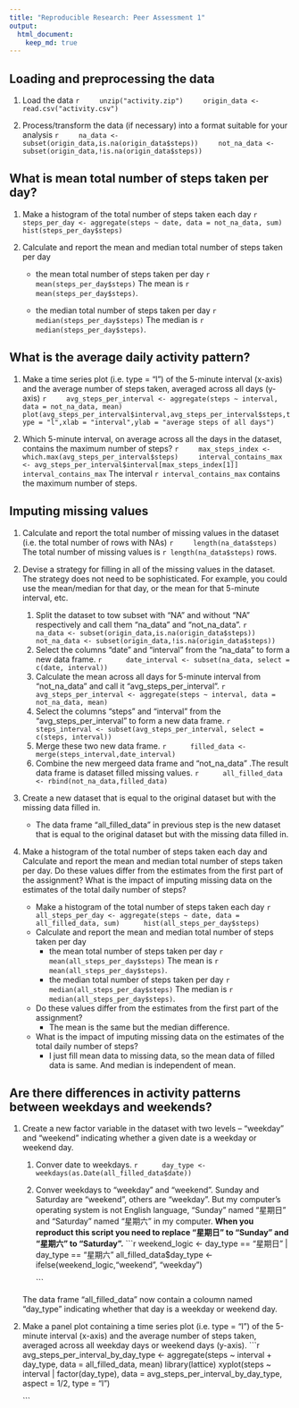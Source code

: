 ```yaml
---
title: "Reproducible Research: Peer Assessment 1"
output: 
  html_document:
    keep_md: true
---
```



## Loading and preprocessing the data
1. Load the data
    ```r
    unzip("activity.zip")
    origin_data <- read.csv("activity.csv")
    ```

2. Process/transform the data (if necessary) into a format suitable for your analysis
    ```r
    na_data <- subset(origin_data,is.na(origin_data$steps))
    not_na_data <- subset(origin_data,!is.na(origin_data$steps))
    ```

## What is mean total number of steps taken per day?
1. Make a histogram of the total number of steps taken each day
    ```r
    steps_per_day <- aggregate(steps ~ date, data = not_na_data, sum)
    hist(steps_per_day$steps)
    ```

2. Calculate and report the mean and median total number of steps taken per day
    * the mean total number of steps taken per day
        ```r
        mean(steps_per_day$steps)
        ```
        The mean is `r mean(steps_per_day$steps)`.
        
    * the median total number of steps taken per day
        ```r
        median(steps_per_day$steps)
        ```
        The median is `r median(steps_per_day$steps)`.
        
## What is the average daily activity pattern?
1. Make a time series plot (i.e. type = "l") of the 5-minute interval (x-axis) and the average number of steps taken, averaged across all days (y-axis)
    ```r
    avg_steps_per_interval <- aggregate(steps ~ interval, data = not_na_data, mean)
    plot(avg_steps_per_interval$interval,avg_steps_per_interval$steps,type = "l",xlab = "interval",ylab = "average steps of all days")
    ```

2. Which 5-minute interval, on average across all the days in the dataset, contains the maximum number of steps?
    ```r
    max_steps_index <- which.max(avg_steps_per_interval$steps)
    interval_contains_max <- avg_steps_per_interval$interval[max_steps_index[1]]
    interval_contains_max
    ```
    The interval `r interval_contains_max` contains the maximum number of steps.
    
## Imputing missing values
1. Calculate and report the total number of missing values in the dataset (i.e. the total number of rows with NAs)
    ```r
    length(na_data$steps)
    ```
    The total number of missing values is `r length(na_data$steps)` rows.
    
2. Devise a strategy for filling in all of the missing values in the dataset. The strategy does not need to be sophisticated. For example, you could use the mean/median for that day, or the mean for that 5-minute interval, etc.
    1. Split the dataset to tow subset with "NA" and without "NA" respectively and call them "na_data" and "not_na_data".
        ```r
        na_data <- subset(origin_data,is.na(origin_data$steps))
        not_na_data <- subset(origin_data,!is.na(origin_data$steps))
        ```
    2. Select the columns "date" and "interval" from the "na_data" to form a new data frame.
        ```r
        date_interval <- subset(na_data, select = c(date, interval))
        ```
    3. Calculate the mean across all days for 5-minute interval from "not_na_data" and call it "avg_steps_per_interval".
        ```r
        avg_steps_per_interval <- aggregate(steps ~ interval, data = not_na_data, mean)
        ```
    4. Select the columns "steps" and "interval" from the "avg_steps_per_interval" to form a new data frame.
        ```r
        steps_interval <- subset(avg_steps_per_interval, select = c(steps, interval))
        ```
    5. Merge these two new data frame.
        ```r
        filled_data <- merge(steps_interval,date_interval)
        ```
    6. Combine the new mergeed data frame and "not_na_data" .The result data frame is dataset filled missing values.
        ```r
        all_filled_data <- rbind(not_na_data,filled_data)
        ```

3. Create a new dataset that is equal to the original dataset but with the missing data filled in.
    * The data frame "all_filled_data" in previous step is the new dataset that is equal to the original dataset but with the missing data filled in.

4. Make a histogram of the total number of steps taken each day and Calculate and report the mean and median total number of steps taken per day. Do these values differ from the estimates from the first part of the assignment? What is the impact of imputing missing data on the estimates of the total daily number of steps?
    * Make a histogram of the total number of steps taken each day
        ```r
        all_steps_per_day <- aggregate(steps ~ date, data = all_filled_data, sum)
        hist(all_steps_per_day$steps)
        ```
    * Calculate and report the mean and median total number of steps taken per day
        * the mean total number of steps taken per day
            ```r
            mean(all_steps_per_day$steps)
            ```
            The mean is `r mean(all_steps_per_day$steps)`.
        * the median total number of steps taken per day
            ```r
            median(all_steps_per_day$steps)
            ```
            The median is `r median(all_steps_per_day$steps)`.
    * Do these values differ from the estimates from the first part of the assignment?  
        * The mean is the same but the median difference.
    * What is the impact of imputing missing data on the estimates of the total daily number of steps?  
        * I just fill mean data to missing data, so the mean data of filled data is same. And median is independent of mean.

## Are there differences in activity patterns between weekdays and weekends?
1. Create a new factor variable in the dataset with two levels -- "weekday" and "weekend" indicating whether a given date is a weekday or weekend day.
    1. Conver date to weekdays.
        ```r
        day_type <- weekdays(as.Date(all_filled_data$date))
        ```
    2. Conver weekdays to "weekday" and "weekend". Sunday and Saturday are "weekend", others are "weekday". But my computer's operating system is not English language, "Sunday" named "星期日" and "Saturday" named "星期六" in my computer. **When you reproduct this script you need to replace "星期日" to "Sunday" and "星期六" to "Saturday".**
        ```r
        weekend_logic <- day_type == "星期日" | day_type == "星期六"
        all_filled_data$day_type <- ifelse(weekend_logic,"weekend", "weekday")

        ```
        
    The data frame "all_filled_data" now contain a coloumn named "day_type" indicating whether that day is a weekday or weekend day.

2. Make a panel plot containing a time series plot (i.e. type = "l") of the 5-minute interval (x-axis) and the average number of steps taken, averaged across all weekday days or weekend days (y-axis). 
    ```r
    avg_steps_per_interval_by_day_type <- aggregate(steps ~ interval + day_type, data = all_filled_data, mean)
    library(lattice)
    xyplot(steps ~ interval | factor(day_type), data = avg_steps_per_interval_by_day_type, aspect = 1/2, type = "l")
    
    ```




